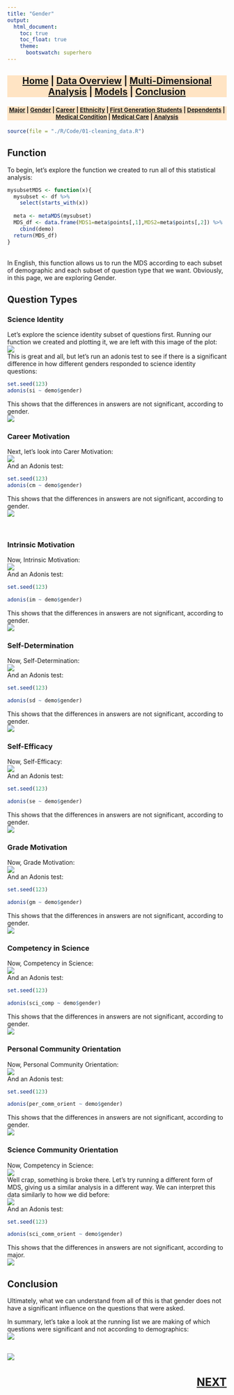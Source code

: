 ```yaml
---
title: "Gender"
output:
  html_document:
    toc: true
    toc_float: true
    theme:
      bootswatch: superhero
---
```


<h3 style="background-color:bisque;text-align:center;font-size:150%;">[Home](https://pbischoff3.github.io/) | [Data Overview](https://pbischoff3.github.io/data_overview/) | [Multi-Dimensional Analysis](https://pbischoff3.github.io/multi_dimensional_analysis/) | [Models](https://pbischoff3.github.io/models/) | [Conclusion](https://pbischoff3.github.io/Conclusion/)</h3>

<h4 style="background-color:bisque;text-align:center;font-size:95%;">[Major](https://pbischoff3.github.io/multi_dimensional_analysis/Major/) | [Gender](https://pbischoff3.github.io/multi_dimensional_analysis/Gender/) | [Career](https://pbischoff3.github.io/multi_dimensional_analysis/career/) | [Ethnicity](https://pbischoff3.github.io/multi_dimensional_analysis/Ethnicity/) | [First Generation Students](https://pbischoff3.github.io/multi_dimensional_analysis/fgs/) | [Dependents](https://pbischoff3.github.io/multi_dimensional_analysis/dependents/)      | [Medical Condition](https://pbischoff3.github.io/multi_dimensional_analysis/medical_condition/) | [Medical Care](https://pbischoff3.github.io/multi_dimensional_analysis/medical_care/) | [Analysis](https://pbischoff3.github.io/multi_dimensional_analysis/analysis/)</h4>
  
```r
source(file = "./R/Code/01-cleaning_data.R")
```


## Function
To begin, let's explore the function we created to run all of this statistical analysis:
```r
mysubsetMDS <- function(x){
  mysubset <- df %>% 
    select(starts_with(x))
  
  meta <- metaMDS(mysubset)
  MDS_df <- data.frame(MDS1=meta$points[,1],MDS2=meta$points[,2]) %>%
    cbind(demo)
  return(MDS_df)
}
```
<br>
In English, this function allows us to run the MDS according to each subset of demographic and each subset of question type that we want. Obviously, in this page, we are exploring Gender.

## Question Types
### Science Identity
Let's explore the science identity subset of questions first. Running our function we created and plotting it, we are left with this image of the plot:<br>
![](../../R/Images/gender/si.png)
<br> This is great and all, but let's run an adonis test to see if there is a significant difference in how different genders responded to science identity questions:
```r
set.seed(123)
adonis(si ~ demo$gender)
```
This shows that the differences in answers are not significant, according to gender. <br>
![](../../R/Images/what_is_MDS/no.gif)
<br>

### Career Motivation
Next, let's look into Carer Motivation: <br>
![](../../R/Images/gender/cm.png)
<br>
And an Adonis test:
```r
set.seed(123)
adonis(cm ~ demo$gender)
```
This shows that the differences in answers are not significant, according to gender. <br>
![](../../R/Images/what_is_MDS/no.gif)

<br>

### Intrinsic Motivation
Now, Intrinsic Motivation: <br>
![](../../R/Images/gender/im.png)
<br>
And an Adonis test:
```r
set.seed(123)

adonis(im ~ demo$gender)
```
This shows that the differences in answers are not significant, according to gender. <br>
![](../../R/Images/what_is_MDS/no.gif)

### Self-Determination
Now, Self-Determination: <br>
![](../../R/Images/gender/sd.png)
<br>
And an Adonis test:
```r
set.seed(123)

adonis(sd ~ demo$gender)
```
This shows that the differences in answers are not significant, according to gender. <br>
![](../../R/Images/what_is_MDS/no.gif)

### Self-Efficacy
Now, Self-Efficacy: <br>
![](../../R/Images/gender/se.png)
<br>
And an Adonis test:
```r
set.seed(123)

adonis(se ~ demo$gender)
```
This shows that the differences in answers are not significant, according to gender. <br>
![](../../R/Images/what_is_MDS/no.gif)

### Grade Motivation
Now, Grade Motivation: <br>
![](../../R/Images/gender/gm.png)
<br>
And an Adonis test:
```r
set.seed(123)

adonis(gm ~ demo$gender)
```
This shows that the differences in answers are not significant, according to gender. <br>
![](../../R/Images/what_is_MDS/no.gif)

### Competency in Science
Now, Competency in Science: <br>
![](../../R/Images/gender/sci_comp.png)
<br>
And an Adonis test:
```r
set.seed(123)

adonis(sci_comp ~ demo$gender)
```
This shows that the differences in answers are not significant, according to gender. <br>
![](../../R/Images/what_is_MDS/no.gif)

### Personal Community Orientation
Now, Personal Community Orientation: <br>
![](../../R/Images/gender/per_comm_orient.png)
<br>
And an Adonis test:
```r
set.seed(123)

adonis(per_comm_orient ~ demo$gender)
```
This shows that the differences in answers are not significant, according to gender. <br>
![](../../R/Images/what_is_MDS/no.gif)

### Science Community Orientation
Now, Competency in Science: <br>
![](../../R/Images/gender/sci_comm_orient1.png)
<br> Well crap, something is broke there. Let's try running a different form of MDS, giving us a similar analysis in a different way. We can interpret this data similarly to how we did before:
<br> 
![](../../R/Images/gender/sci_comm_orient2.png)
<br>
And an Adonis test:
```r
set.seed(123)

adonis(sci_comm_orient ~ demo$gender)
```
This shows that the differences in answers are not significant, according to major. <br>
![](../../R/Images/what_is_MDS/no.gif)

## Conclusion
Ultimately, what we can understand from all of this is that gender does not have a significant influence on the questions that were asked. <br>

In summary, let's take a look at the running list we are making of which questions were significant and not according to demographics: <br>
![](../../R/Images/gender/table.png)
<br> <br>

![](../../R/Images/gender/conclusion.gif)

<h3 style="text-align:right;font-size:180%;">[**NEXT**](https://pbischoff3.github.io/multi_dimensional_analysis/career/)